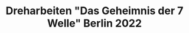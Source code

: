 ---
title: Dreharbeiten "Das Geheimnis der 7 Welle" Berlin 2022
Date: 2011-10-08
description: Dreharbeiten "Das Geheimnis der 7 Welle" Berlin 2022
image: "/images/mcv/berlin.jpg"
width: 1500
height: 1125
---